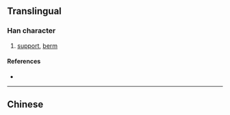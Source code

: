 {{character info/new}}
{{also|戧}}
==Translingual==

===Han character===
{{Han char|rn=62|rad=戈|as=04|sn=8|four=|canj=OUI|ids=⿰仓戈}}

# [[support]], [[berm]]

====References====
* {{Han ref|kx=0412.221|hdz=21403.040|uh=6217|ud=25111}}

----

==Chinese==
{{zh-see|戧}}